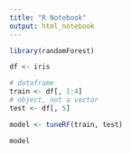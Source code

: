 ```yaml
---
title: "R Notebook"
output: html_notebook
---
```

```r
library(randomForest)
```

```r
df <- iris
```

```r
# dataframe
train <- df[, 1:4]
# object, not a vector
test <- df[, 5]
```

```r
model <- tuneRF(train, test)
```

```r
model
```


